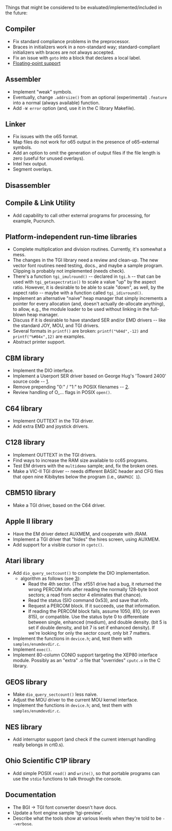 Things that might be considered to be evaluated/implemented/included in the future:

== Compiler ==
* Fix standard compliance problems in the preprocessor.
* Braces in initializers work in a non-standard way; standard-compliant initializers with braces are not always accepted.
* Fix an issue with <code>goto</code> into a block that declares a local label.
* [[Roadmap|Floating-point support]]

== Assembler ==
* Implement "weak" symbols.
* Eventually, change <code>.addrsize()</code> from an optional (experimental) <code>.feature</code> into a normal (always available) function.
* Add <tt>-W error</tt> option (and, use it in the C library Makefile).

== Linker ==
* Fix issues with the o65 format.
* Map files do not work for o65 output in the presence of o65-external symbols. 
* Add an option to omit the generation of output files if the file length is zero (useful for unused overlays).
* Intel hex output.
* Segment overlays.

== Disassembler ==

== Compile & Link Utility ==
* Add capability to call other external programs for processing, for example, Pucrunch.

== Platform-independent run-time libraries ==
* Complete multiplication and division routines. Currently, it's somewhat a mess.
* The changes in the TGI library need a review and clean-up. The new vector font routines need testing, docs., and maybe a sample program. Clipping is probably not implemented (needs check).
* There's a function <code>tgi_imulround()</code> -- declared in <code>tgi.h</code> -- that can be used with <code>tgi_getaspectratio()</code> to scale a value "up" by the aspect ratio. However, it is desirable to be able to scale "down", as well, by the aspect ratio -- maybe with a function called <code>tgi_idivround()</code>.
* Implement an alternative "naive" heap manager that simply increments a pointer for every allocation (and, doesn't actually de-allocate anything), to allow, e.g., the module loader to be used without linking in the full-blown heap manager.
* Discuss if it is desirable to have standard SER and/or EMD drivers -- like the standard JOY, MOU, and TGI drivers.
* Several formats in <code>printf()</code> are broken: <code>printf("%04d",-12)</code> and <code>printf("%#04x",12)</code> are examples.
* Abstract printer support.

== CBM library ==
* Implement the DIO interface.
* Implement a Userport SER driver based on George Hug's 'Toward 2400' source code -- [http://archive.org/details/transactor-magazines-v9-i03].
* Remove prepending "0:" / "1:" to POSIX filenames -- [http://cc65.github.io/mailarchive/2012-08/10683.html].
* Review handling of O_... flags in POSIX <code>open()</code>.

== C64 library ==
* Implement OUTTEXT in the TGI driver.
* Add extra EMD and joystick drivers.

== C128 library ==
* Implement OUTTEXT in the TGI drivers.
* Find ways to increase the RAM size available to cc65 programs.
* Test EM drivers with the <tt>multidemo</tt> sample; and, fix the broken ones.
* Make a VIC-II TGI driver -- needs different BASIC header and CFG files that open nine Kibibytes below the program (i.e., <code>GRAPHIC 1</code>).

== CBM510 library ==
* Make a TGI driver, based on the C64 driver.

== Apple II library ==
* Have the EM driver detect AUXMEM, and cooperate with /RAM.
* Implement a TGI driver that "hides" the hires screen, using AUXMEM.
* Add support for a visible cursor in <code>cgetc()</code>.

== Atari library ==
* Add <code>dio_query_sectcount()</code> to complete the DIO implementation.
** algorithm as follows (see [http://cc65.github.io/mailarchive/2012-10/10974.html]):
*** Read the 4th sector. (The xf551 drive had a bug, it returned the wrong PERCOM info after reading the normally 128-byte boot sectors; a read from sector 4 eliminates that chance).
*** Read the status (SIO command 0x53), and save that info.
*** Request a PERCOM block. If it succeeds, use that information.
*** If reading the PERCOM block fails, assume 1050, 810, (or even 815), or compatible. Use the status byte 0 to differentiate between single, enhanced (medium), and double density. (bit 5 is set if double density, and bit 7 is set if enhanced density). If we're looking for only the sector count, only bit 7 matters.
* Implement the functions in <code>device.h</code>; and, test them with <tt>samples/enumdevdir.c</tt>.
* Implement <code>exec()</code>.
* Implement 80-column CONIO support targeting the XEP80 interface module. Possibly as an "extra" .o file that "overrides" <tt>cputc.o</tt> in the C library.

== GEOS library ==
* Make <code>dio_query_sectcount()</code> less naive.
* Adjust the MOU driver to the current MOU kernel interface.
* Implement the functions in <code>device.h</code>; and, test them with <tt>samples/enumdevdir.c</tt>.

== NES library ==
* Add interruptor support (and check if the current interrupt handling really belongs in crt0.s).

== Ohio Scientific C1P library ==
* Add simple POSIX <code>read()</code> and <code>write()</code>, so that portable programs can use the <tt>stdio</tt> functions to talk through the console.

== Documentation ==
* The BGI → TGI font converter doesn't have docs.
* Update a font engine sample 'tgi-preview'.
* Describe what the tools show at various levels when they're told to be <tt>--verbose</tt>.